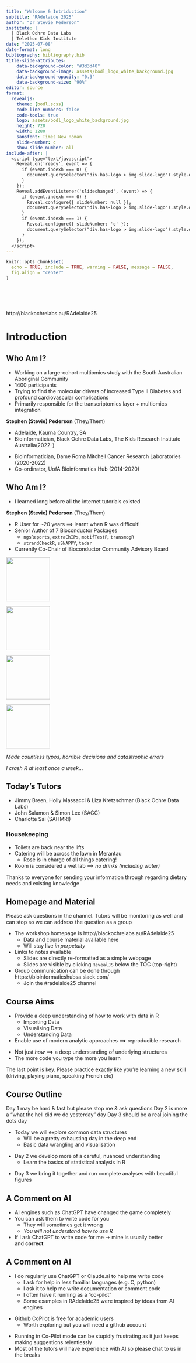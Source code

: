 ```yaml
---
title: "Welcome & Intriduction"
subtitle: "RAdelaide 2025"
author: "Dr Stevie Pederson"
institute: |
  | Black Ochre Data Labs
  | Telethon Kids Institute
date: "2025-07-08"
date-format: long
bibliography: bibliography.bib
title-slide-attributes:
    data-background-color: "#3d3d40"
    data-background-image: assets/bodl_logo_white_background.jpg
    data-background-opacity: "0.3"
    data-background-size: "90%"
editor: source
format: 
  revealjs:
    theme: [bodl.scss]
    code-line-numbers: false
    code-tools: true
    logo: assets/bodl_logo_white_background.jpg
    height: 720
    width: 1280
    sansfont: Times New Roman
    slide-number: c
    show-slide-number: all
include-after: |
  <script type="text/javascript">
    Reveal.on('ready', event => {
      if (event.indexh === 0) {
        document.querySelector("div.has-logo > img.slide-logo").style.display = "none";
      }
    });
    Reveal.addEventListener('slidechanged', (event) => {
      if (event.indexh === 0) {
        Reveal.configure({ slideNumber: null });
        document.querySelector("div.has-logo > img.slide-logo").style.display = "none";
      }
      if (event.indexh === 1) { 
        Reveal.configure({ slideNumber: 'c' });
        document.querySelector("div.has-logo > img.slide-logo").style.display = null;
      }
    });
  </script>    
---
```


```r
knitr::opts_chunk$set(
  echo = TRUE, include = TRUE, warning = FALSE, message = FALSE, 
  fig.align = "center"
)
```


<br><br><br>

::: {.r-fit-text}
http://blackochrelabs.au/RAdelaide25
:::


# Introduction {background-color="#3d3d40"}


## Who Am I? 

::: {.notes}
- Working on a large-cohort multiomics study with the South Australian Aboriginal Community
- 1400 participants
- Trying to find the molecular drivers of increased Type II Diabetes and profound cardiovascular complications
- Primarily responsible for the transcriptomics layer +  multiomics integration
:::

**Stephen (Stevie) Pederson** (They/Them)

- Adelaide, Kaurna Country, SA
- Bioinformatician, Black Ochre Data Labs, The Kids Research Institute Australia(2022-)

::: {.fragment}

- Bioinformatician, Dame Roma Mitchell Cancer Research Laboratories (2020-2022)
- Co-ordinator, UofA Bioinformatics Hub (2014-2020)

:::

<!-- . . . -->

<!-- - PhD (2008-2018) was a Bayesian Model for Transcript-Level Analysis -->
<!--     + MCMC Engine written in C & R (No R Studio. No `Rcpp`) -->
    


## Who Am I? 

::: {.notes}
- I learned long before all the internet tutorials existed
:::

**Stephen (Stevie) Pederson** (They/Them)

- R User for ~20 years $\implies$ learnt when R was difficult!
- Senior Author of 7 Bioconductor Packages 
    + `ngsReports`, `extraChIPs`, `motifTestR`, `transmogR`
    + `strandCheckR`, `sSNAPPY`, `tadar`
- Currently Co-Chair of Bioconductor Community Advisory Board


![](https://smped.github.io/motifTestR/reference/figures/favicon.png){.absolute bottom=400 right=0 width='120px'}

![](https://github.com/smped/ngsReports/blob/devel/man/figures/ngsReports.png?raw=true){.absolute bottom=300 right=90 width='120px'}

![](https://github.com/smped/extraChIPs/blob/devel/man/figures/extraChIPs.png?raw=true){.absolute bottom=200 right=0 width='120px'}


![](https://smped.github.io/transmogR/reference/figures/transmogR.png){.absolute bottom=100 right=90 width='120px'}

::: {.fragment}

*Made countless typos, horrible decisions and catastrophic errors*

:::
::: {.fragment}
*I crash R at least once a week...*

:::

## Today's Tutors

- Jimmy Breen, Holly Massacci & Liza Kretzschmar (Black Ochre Data Labs)
- John Salamon & Simon Lee (SAGC)
- Charlotte Sai (SAHMRI)

::: {.fragment}

### Housekeeping

- Toilets are back near the lifts
- Catering will be across the lawn in Merantau
    + Rose is in charge of all things catering!
- Room is considered a wet lab $\implies$ *no drinks (including water)*

:::

::: {.notes}
Thanks to everyone for sending your information through regarding dietary needs and existing knowledge
:::
    
## Homepage and Material

::: {.notes}
Please ask questions in the channel. 
Tutors will be monitoring as well and can stop so we can address the question as a group
:::

- The workshop homepage is http://blackochrelabs.au/RAdelaide25
    - Data and course material available here
    + Will stay live *in perpetuity*
- Links to notes available
    + Slides are directly re-formatted as a simple webpage
    + Slides are visible by clicking `RevealJS` below the TOC (top-right)
- Group communication can be done through https://bioinformaticshubsa.slack.com/
    + Join the #radelaide25 channel
    

## Course Aims

- Provide a deep understanding of how to work with data in R
    + Importing Data
    + Visualising Data
    + Understanding Data
- Enable use of modern analytic approaches [$\implies$ reproducible research]{.fragment .fade-in}

::: {.incremental}

- Not just *how* [$\implies$ a deep understanding of underlying structures]{.fragment .fade-in}
- The more code you type the more you learn
:::

::: {.notes}
The last point is key. 
Please practice exactly like you're learning a new skill (driving, playing piano, speaking French etc)
:::

## Course Outline

::: {.notes}
Day 1 may be hard & fast but please stop me & ask questions
Day 2 is more a "what the hell did we do yesterday" day
Day 3 should be a real joining the dots day
:::

- Today we will explore common data structures
    + Will be a pretty exhausting day in the deep end
    + Basic data wrangling and visualisation
    
::: {.fragment}

- Day 2 we develop more of a careful, nuanced understanding
    + Learn the basics of statistical analysis in R

:::
::: {.fragment}
    
- Day 3 we bring it together and run complete analyses with beautiful figures

:::


## A Comment on AI

- AI engines such as ChatGPT have changed the game completely
- You can ask them to write code for you
    + They will sometimes get it wrong
    + *You will not understand how to use R*
- If I ask ChatGPT to write code for me $\rightarrow$ mine is usually better[<br> and **correct**]{.fragment}
    
## A Comment on AI

- I do regularly use ChatGPT or Claude.ai to help me write code
    + I ask for help in less familiar languages (e.g. C, python)
    + I ask it to help me write documentation or comment code
    + I often have it running as a "co-pilot"
    + Some examples in RAdelaide25 were inspired by ideas from AI engines
    
::: {.fragment}

- Github CoPilot is free for academic users
    + Worth exploring but you will need a github account
    
:::
    
::: {.notes}
- Running in Co-Pilot mode can be stupidly frustrating as it just keeps making suggestions relentlessly
- Most of the tutors will have experience with AI so please chat to us in the breaks
:::
    
